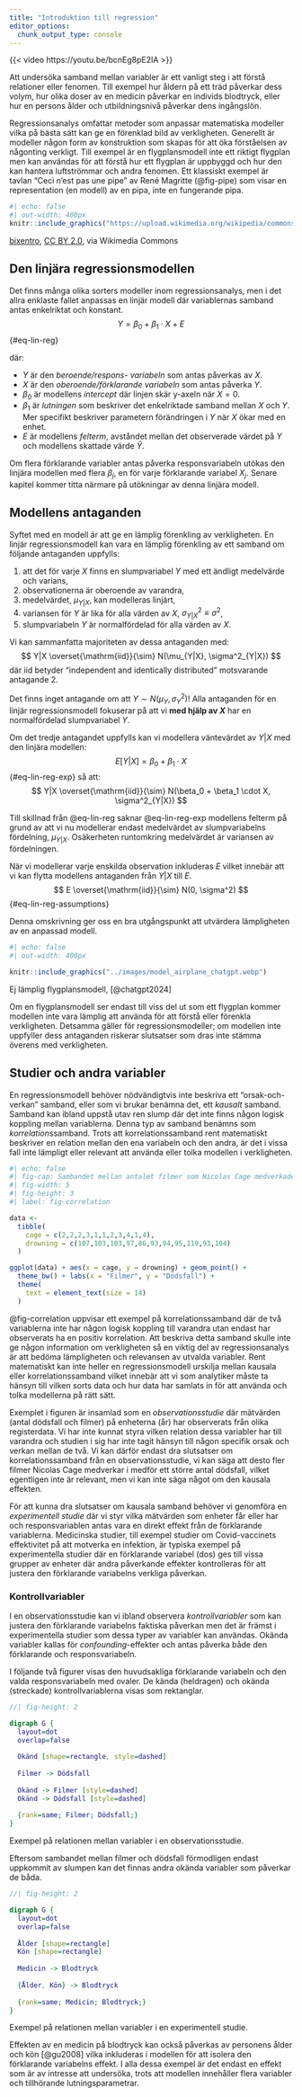 ```yaml
---
title: "Introduktion till regression"
editor_options: 
  chunk_output_type: console
---
```


::: {.video-container}
{{< video https://youtu.be/bcnEg8pE2IA >}}
:::


Att undersöka samband mellan variabler är ett vanligt steg i att förstå relationer eller fenomen. Till exempel hur åldern på ett träd påverkar dess volym, hur olika doser av en medicin påverkar en individs blodtryck, eller hur en persons ålder och utbildningsnivå påverkar dens ingångslön.

Regressionsanalys omfattar metoder som anpassar matematiska modeller vilka på bästa sätt kan ge en förenklad bild av verkligheten. Generellt är modeller någon form av konstruktion som skapas för att öka förståelsen av någonting verkligt. Till exempel är en flygplansmodell inte ett riktigt flygplan men kan användas för att förstå hur ett flygplan är uppbyggd och hur den kan hantera luftströmmar och andra fenomen. Ett klassiskt exempel är tavlan "Ceci n'est pas une pipe" av René Magritte (@fig-pipe) som visar en representation (en modell) av en pipa, inte en fungerande pipa. 

::: {#fig-pipe}
```r
#| echo: false
#| out-width: 400px
knitr::include_graphics("https://upload.wikimedia.org/wikipedia/commons/a/a7/Ceci_n%27est_pas_une_pipe_graffiti_in_Bucharest.jpg")
```
[bixentro](https://commons.wikimedia.org/wiki/File:Ceci_n%27est_pas_une_pipe_graffiti_in_Bucharest.jpg), [CC BY 2.0](https://creativecommons.org/licenses/by/2.0), via Wikimedia Commons
:::

## Den linjära regressionsmodellen
Det finns många olika sorters modeller inom regressionsanalys, men i det allra enklaste fallet anpassas en linjär modell där variablernas samband antas enkelriktat och konstant.
$$
Y = \beta_0 + \beta_1 \cdot X + E
$$ {#eq-lin-reg}

där:

- $Y$ är den *beroende/respons- variabeln* som antas påverkas av $X$.
- $X$ är den *oberoende/förklarande variabeln* som antas påverka $Y$.
- $\beta_0$ är modellens *intercept* där linjen skär y-axeln när $X = 0$.
- $\beta_1$ är *lutningen* som beskriver det enkelriktade samband mellan $X$ och $Y$. Mer specifikt beskriver parametern förändringen i $Y$ när $X$ ökar med en enhet.
- $E$ är modellens *felterm*, avståndet mellan det observerade värdet på $Y$ och modellens skattade värde $\hat{Y}$.

Om flera förklarande variabler antas påverka responsvariabeln utökas den linjära modellen med flera $\beta_j$, en för varje förklarande variabel $X_j$. Senare kapitel kommer titta närmare på utökningar av denna linjära modell.

## Modellens antaganden {#sec-model-assumptions}
Syftet med en modell är att ge en lämplig förenkling av verkligheten. En linjär regressionsmodell kan vara en lämplig förenkling av ett samband om följande antaganden uppfylls:

1. att det för varje $X$ finns en slumpvariabel $Y$ med ett ändligt medelvärde och varians,
2. observationerna är oberoende av varandra,
3. medelvärdet, $\mu_{Y|X}$, kan modelleras linjärt,
4. variansen för $Y$ är lika för alla värden av $X$, $\sigma^2_{Y|X} \equiv \sigma^2$,
5. slumpvariabeln $Y$ är normalfördelad för alla värden av $X$.

Vi kan sammanfatta majoriteten av dessa antaganden med:
$$
   Y|X \overset{\mathrm{iid}}{\sim} N(\mu_{Y|X}, \sigma^2_{Y|X})
$$
där $\mathrm{iid}$ betyder "independent and identically distributed" motsvarande antagande 2.

::: {.callout-important}
Det finns inget antagande om att $Y \sim N(\mu_Y, \sigma^2_Y)$! Alla antaganden för en linjär regressionsmodell fokuserar på att vi **med hjälp av $X$** har en normalfördelad slumpvariabel $Y$.
::: 

Om det tredje antagandet uppfylls kan vi modellera väntevärdet av $Y|X$ med den linjära modellen:
$$
  E[Y|X] = \beta_0 + \beta_1 \cdot X 
$$ {#eq-lin-reg-exp}
så att:
$$
Y|X \overset{\mathrm{iid}}{\sim} N(\beta_0 + \beta_1 \cdot X, \sigma^2_{Y|X})
$$

Till skillnad från @eq-lin-reg saknar @eq-lin-reg-exp modellens felterm på grund av att vi nu modellerar endast medelvärdet av slumpvariabelns fördelning, $\mu_{Y|X}$. Osäkerheten runtomkring medelvärdet är variansen av fördelningen. 

När vi modellerar varje enskilda observation inkluderas $E$ vilket innebär att vi kan flytta modellens antaganden från $Y|X$ till $E$. 
$$
  E \overset{\mathrm{iid}}{\sim} N(0, \sigma^2)
$$ {#eq-lin-reg-assumptions}

Denna omskrivning ger oss en bra utgångspunkt att utvärdera lämpligheten av en anpassad modell. 

::: {#fig-airplane-ai}
```r
#| echo: false
#| out-width: 400px

knitr::include_graphics("../images/model_airplane_chatgpt.webp")
```

Ej lämplig flygplansmodell, [@chatgpt2024]
:::
Om en flygplansmodell ser endast till viss del ut som ett flygplan kommer modellen inte vara lämplig att använda för att förstå eller förenkla verkligheten. Detsamma gäller för regressionsmodeller; om modellen inte uppfyller dess antaganden riskerar slutsatser som dras inte stämma överens med verkligheten.

## Studier och andra variabler
En regressionsmodell behöver nödvändigtvis inte beskriva ett "orsak-och-verkan" samband, eller som vi brukar benämna det, ett *kausalt* samband. Samband kan ibland uppstå utav ren slump där det inte finns någon logisk koppling mellan variablerna. Denna typ av samband benämns som *korrelation*ssamband. Trots att korrelationssamband rent matematiskt beskriver en relation mellan den ena variabeln och den andra, är det i vissa fall inte lämpligt eller relevant att använda eller tolka modellen i verkligheten.

```r
#| echo: false
#| fig-cap: Sambandet mellan antalet filmer som Nicolas Cage medverkade i och antalet dödsfall av drunkning mellan 1999 och 2009 i USA [@cdcNCHSNational;@imdbNicolasCage]
#| fig-width: 5
#| fig-height: 3
#| label: fig-correlation

data <- 
  tibble(
    cage = c(2,2,2,3,1,1,2,3,4,1,4),
    drowning = c(107,103,103,97,86,93,94,95,119,93,104)
  )

ggplot(data) + aes(x = cage, y = drowning) + geom_point() + 
  theme_bw() + labs(x = "Filmer", y = "Dödsfall") + 
  theme(
    text = element_text(size = 14)
  )

```

@fig-correlation uppvisar ett exempel på korrelationssamband där de två variablerna inte har någon logisk koppling till varandra utan endast har observerats ha en positiv korrelation. Att beskriva detta samband skulle inte ge någon information om verkligheten så en viktig del av regressionsanalys är att bedöma lämpligheten och relevansen av utvalda variabler. Rent matematiskt kan inte heller en regressionsmodell urskilja mellan kausala eller korrelationssamband vilket innebär att vi som analytiker måste ta hänsyn till vilken sorts data och hur data har samlats in för att använda och tolka modellerna på rätt sätt.

Exemplet i figuren är insamlad som en *observationsstudie* där mätvärden (antal dödsfall och filmer) på enheterna (år) har observerats från olika registerdata. Vi har inte kunnat styra vilken relation dessa variabler har till varandra och studien i sig har inte tagit hänsyn till någon specifik orsak och verkan mellan de två. Vi kan därför endast dra slutsatser om korrelationssamband från en observationsstudie, vi kan säga att desto fler filmer Nicolas Cage medverkar i medför ett större antal dödsfall, vilket egentligen inte är relevant, men vi kan inte säga något om den kausala effekten.

För att kunna dra slutsatser om kausala samband behöver vi genomföra en *experimentell studie* där vi styr vilka mätvärden som enheter får eller har och responsvariablen antas vara en direkt effekt från de förklarande variablerna. Medicinska studier, till exempel studier om Covid-vaccinets effektivitet på att motverka en infektion, är typiska exempel på experimentella studier där en förklarande variabel (dos) ges till vissa grupper av enheter där andra påverkande effekter kontrolleras för att justera den förklarande variabelns verkliga påverkan. 

### Kontrollvariabler
I en observationsstudie kan vi ibland observera *kontrollvariabler* som kan justera den förklarande variabelns faktiska påverkan men det är främst i experimentella studier som dessa typer av variabler kan användas. Okända variabler kallas för *confounding*-effekter och antas påverka både den förklarande och responsvariabeln.

I följande två figurer visas den huvudsakliga förklarande variabeln och den valda responsvariabeln med ovaler. De kända (heldragen) och okända (streckade) kontrollvariablerna visas som rektanglar.

::: {#fig-obs-relation}
```dot
//| fig-height: 2

digraph G {
  layout=dot
  overlap=false
  
  Okänd [shape=rectangle, style=dashed]
  
  Filmer -> Dödsfall
  
  Okänd -> Filmer [style=dashed]
  Okänd -> Dödsfall [style=dashed]
  
  {rank=same; Filmer; Dödsfall;}
}

```

Exempel på relationen mellan variabler i en observationsstudie.
:::

Eftersom sambandet mellan filmer och dödsfall förmodligen endast uppkommit av slumpen kan det finnas andra okända variabler som påverkar de båda.

::: {#fig-obs-relation}
```dot
//| fig-height: 2

digraph G {
  layout=dot
  overlap=false
  
  Ålder [shape=rectangle]
  Kön [shape=rectangle]
  
  Medicin -> Blodtryck
  
  {Ålder, Kön} -> Blodtryck
  
  {rank=same; Medicin; Blodtryck;}
}

```

Exempel på relationen mellan variabler i en experimentell studie.
:::

Effekten av en medicin på blodtryck kan också påverkas av personens ålder och kön [@gu2008] vilka inkluderas i modellen för att isolera den förklarande variabelns effekt. I alla dessa exempel är det endast en effekt som är av intresse att undersöka, trots att modellen innehåller flera variabler och tillhörande lutningsparametrar. 





